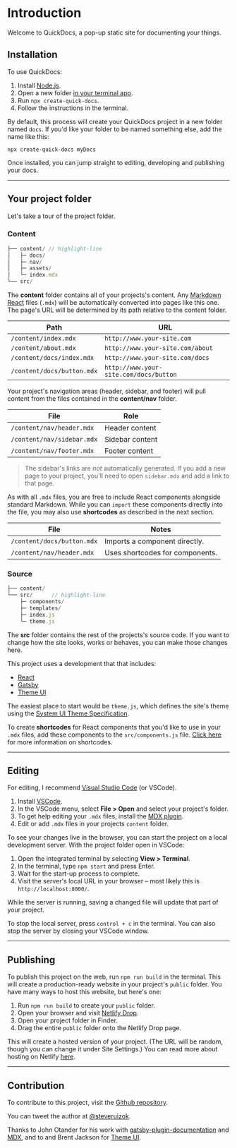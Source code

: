 # Introduction

Welcome to QuickDocs, a pop-up static site for documenting your things.

## Installation

To use QuickDocs:

1. Install [Node.js](https://nodejs.org/en/).
2. Open a new folder
   [in your terminal app](https://www.groovypost.com/howto/open-command-window-terminal-window-specific-folder-windows-mac-linux/).
3. Run `npx create-quick-docs`.
4. Follow the instructions in the terminal.

By default, this process will create your QuickDocs project in a new folder
named `docs`. If you'd like your folder to be named something else, add the name
like this:

```
npx create-quick-docs myDocs
```

Once installed, you can jump straight to editing, developing and publishing your
docs.

---

## Your project folder

Let's take a tour of the project folder.

### Content

```js
├── content/ // highlight-line
│   ├─ docs/
│   ├─ nav/
│   ├─ assets/
│   └─ index.mdx
└── src/
```

The **content** folder contains all of your projects's content. Any
[Markdown React](https://mdxjs.com/) files (`.mdx`) will be automatically
converted into pages like this one. The page's URL will be determined by its
path relative to the content folder.

| Path                       | URL                                    |
| -------------------------- | -------------------------------------- |
| `/content/index.mdx`       | `http://www.your-site.com`             |
| `/content/about.mdx`       | `http://www.your-site.com/about`       |
| `/content/docs/index.mdx`  | `http://www.your-site.com/docs`        |
| `/content/docs/button.mdx` | `http://www.your-site.com/docs/button` |

Your project's navigation areas (header, sidebar, and footer) will pull content
from the files contained in the **content/nav** folder.

| File                       | Role            |
| -------------------------- | --------------- |
| `/content/nav/header.mdx`  | Header content  |
| `/content/nav/sidebar.mdx` | Sidebar content |
| `/content/nav/footer.mdx`  | Footer content  |

> The sidebar's links are _not_ automatically generated. If you add a new page
> to your project, you'll need to open `sidebar.mdx` and add a link to that
> page.

As with all `.mdx` files, you are free to include React components alongside
standard Markdown. While you can `import` these components directly into the
file, you may also use **shortcodes** as described in the next section.

| File                       | Notes                           |
| -------------------------- | ------------------------------- |
| `/content/docs/button.mdx` | Imports a component directly.   |
| `/content/nav/header.mdx`  | Uses shortcodes for components. |

### Source

```js
├── content/
└── src/      // highlight-line
    ├─ components/
    ├─ templates/
    ├─ index.js
    └─ theme.js
```

The **src** folder contains the rest of the projects's source code. If you want
to change how the site looks, works or behaves, you can make those changes here.

This project uses a development that that includes:

- [React](https://reactjs.org/)
- [Gatsby](https://www.gatsbyjs.org/)
- [Theme UI](https://theme-ui.com/)

The easiest place to start would be `theme.js`, which defines the site's theme
using the [System UI Theme Specification](https://theme-ui.com/theme-spec).

To create **shortcodes** for React components that you'd like to use in your
`.mdx` files, add these components to the `src/components.js` file.
[Click here](https://mdxjs.com/blog/shortcodes/) for more information on
shortcodes.

---

## Editing

For editing, I recommend [Visual Studio Code](https://code.visualstudio.com/)
(or VSCode).

1. Install [VSCode](https://code.visualstudio.com/).
2. In the VSCode menu, select **File > Open** and select your project's folder.
3. To get help editing your `.mdx` files, install the
   [MDX plugin](https://marketplace.visualstudio.com/items?itemName=silvenon.mdx).
4. Edit or add `.mdx` files in your projects `content` folder.

To see your changes live in the browser, you can start the project on a local
development server. With the project folder open in VSCode:

1. Open the integrated terminal by selecting **View > Terminal**.
2. In the terminal, type `npm start` and press Enter.
3. Wait for the start-up process to complete.
4. Visit the server's local URL in your browser – most likely this is
   `http://localhost:8000/`.

While the server is running, saving a changed file will update that part of your
project.

To stop the local server, press `control + c` in the terminal. You can also stop
the server by closing your VSCode window.

---

## Publishing

To publish this project on the web, run `npm run build` in the terminal. This
will create a production-ready website in your project's `public` folder. You
have many ways to host this website, but here's one:

1. Run `npm run build` to create your `public` folder.
2. Open your browser and visit [Netlify Drop](http://netlify.com/drop).
3. Open your project folder in Finder.
4. Drag the entire `public` folder onto the Netlify Drop page.

This will create a hosted version of your project. (The URL will be random,
though you can change it under Site Settings.) You can read more about hosting
on Netlify [here](https://www.gatsbyjs.org/docs/hosting-on-netlify/).

---

## Contribution

To contribute to this project, visit the
[Github repository](https://github.com/steveruizok/quick-docs).

You can tweet the author at [@steveruizok](http://twitter.com/steveruizok).

Thanks to John Otander for his work with
[gatsby-plugin-documentation](https://github.com/johno/gatsby-theme-documentation)
and [MDX](https://github.com/mdx-js/mdx), and to and Brent Jackson for
[Theme UI](https://github.com/system-ui/theme-ui).
